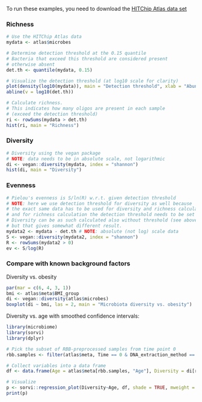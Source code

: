 
To run these examples, you need to download the [HITChip Atlas data set](Data.md)

### Richness 

```r
# Use the HITChip Atlas data
mydata <- atlas$microbes

# Determine detection threshold at the 0.15 quantile
# Bacteria that exceed this threshold are considered present
# otherwise absent
det.th <- quantile(mydata, 0.15)

# Visualize the detection threshold (at log10 scale for clarity)
plot(density(log10(mydata)), main = "Detection threshold", xlab = "Abundance (Log10)", ylab = "Frequency")
abline(v = log10(det.th))

# Calculate richness. 
# This indicates how many oligos are present in each sample
# (exceed the detection threshold)
ri <- rowSums(mydata > det.th)
hist(ri, main = "Richness")
```


### Diversity 

```r
# Diversity using the vegan package
# NOTE: data needs to be in absolute scale, not logarithmic
di <- vegan::diversity(mydata, index = "shannon")
hist(di, main = "Diversity")
```

### Evenness

```r
# Pielou's evenness is S/ln(R) w.r.t. given detection threshold
# NOTE: here we use detection threshold for diversity as well because
# the exact same data has to be used for diversity and richness calculation,
# and for richness calculation the detection threshold needs to be set anyway
# Diversity can be as such calculated also without threshold (see above)
# but that gives somewhat different result.
mydata2 <- mydata - det.th # NOTE: absolute (not log) scale data
S <- vegan::diversity(mydata2, index = "shannon")
R <- rowSums(mydata2 > 0)
ev <- S/log(R)
```


### Compare with known background factors

Diversity vs. obesity

```r
par(mar = c(6, 4, 3, 1))
bmi <- atlas$meta$BMI_group
di <- vegan::diversity(atlas$microbes)
boxplot(di ~ bmi, las = 2, main = "Microbiota diversity vs. obesity")
```


Diversity vs. age with smoothed confidence intervals:

```r
library(microbiome)
library(sorvi)
library(dplyr)

# Pick the subset of RBB-preprocessed samples from time point 0
rbb.samples <- filter(atlas$meta, Time == 0 & DNA_extraction_method == "r")$SampleID

# Collect variables into a data frame
df <- data.frame(Age = atlas$meta[rbb.samples, "Age"], Diversity = di[rbb.samples])

# Visualize
p <- sorvi::regression_plot(Diversity~Age, df, shade = TRUE, mweight = TRUE, verbose = FALSE)
print(p)
```

